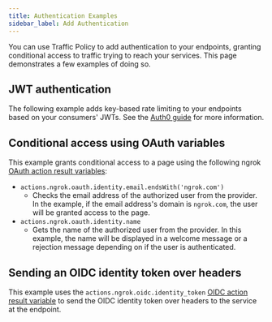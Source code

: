 ```yaml
---
title: Authentication Examples
sidebar_label: Add Authentication
---
```


You can use Traffic Policy to add authentication to your endpoints, granting conditional access to traffic trying to reach your services. This page demonstrates a few examples of doing so.

## JWT authentication

The following example adds key-based rate limiting to your endpoints based on your consumers' JWTs. See the [Auth0 guide](/integrations/auth0/jwt-action/) for more information.

<JWTsRateLimiting />

## Conditional access using OAuth variables

This example grants conditional access to a page using the following ngrok [OAuth action result variables](/traffic-policy/actions/oauth):

- `actions.ngrok.oauth.identity.email.endsWith('ngrok.com')`
    - Checks the email address of the authorized user from the provider. In the example, if the email address's domain is `ngrok.com`, the user will be granted access to the page.
- `actions.ngrok.oauth.identity.name`
    - Gets the name of the authorized user from the provider. In this example, the name will be displayed in a welcome message or a rejection message depending on if the user is authenticated.

<OAuthConditionalAccess />

## Sending an OIDC identity token over headers

This example uses the `actions.ngrok.oidc.identity_token` [OIDC action result variable](/traffic-policy/actions/oidc/#action-result-variables) to send the OIDC identity token over headers to the service at the endpoint.

<OIDCIdentityToken />